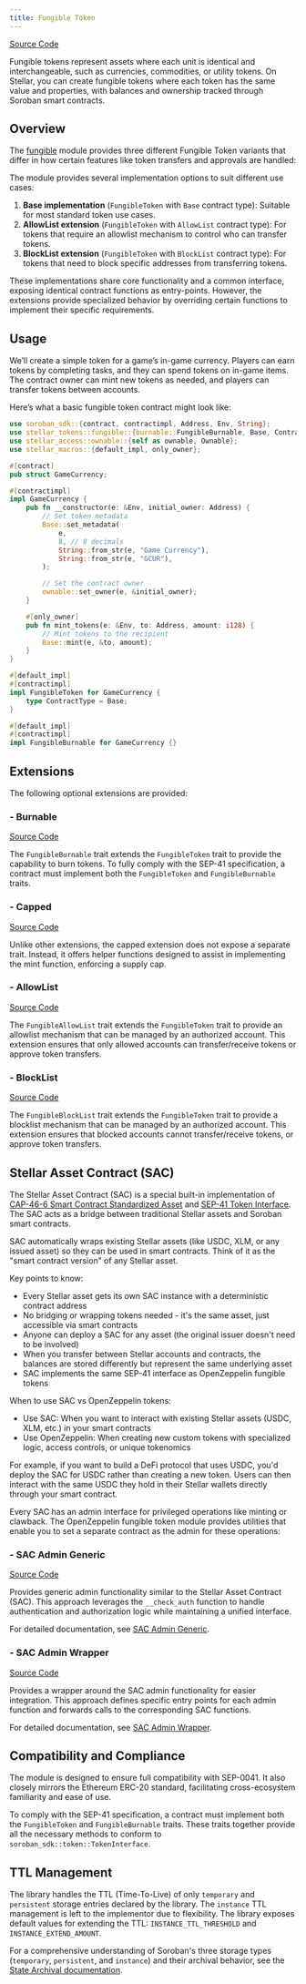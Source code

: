 ```yaml
---
title: Fungible Token
---
```


[Source Code](https://github.com/OpenZeppelin/stellar-contracts/tree/main/packages/tokens/src/fungible)

Fungible tokens represent assets where each unit is identical and interchangeable, such as currencies,
commodities, or utility tokens. On Stellar, you can create fungible tokens where each token has the
same value and properties, with balances and ownership tracked through Soroban smart contracts.

## Overview

The [fungible](https://github.com/OpenZeppelin/stellar-contracts/tree/main/packages/tokens/src/fungible)
module provides three different Fungible Token variants that differ in how certain features like
token transfers and approvals are handled:

The module provides several implementation options to suit different use cases:

1. **Base implementation** (`FungibleToken` with `Base` contract type): Suitable for most standard token use cases.
2. **AllowList extension** (`FungibleToken` with `AllowList` contract type): For tokens that require an allowlist mechanism to control who can transfer tokens.
3. **BlockList extension** (`FungibleToken` with `BlockList` contract type): For tokens that need to block specific addresses from transferring tokens.

These implementations share core functionality and a common interface, exposing identical contract functions as entry-points. However, the extensions provide specialized behavior by overriding certain functions to implement their specific requirements.

## Usage

We’ll create a simple token for a game’s in-game currency. Players can earn tokens by completing tasks,
and they can spend tokens on in-game items. The contract owner can mint new tokens as needed,
and players can transfer tokens between accounts.

Here’s what a basic fungible token contract might look like:

```rust
use soroban_sdk::{contract, contractimpl, Address, Env, String};
use stellar_tokens::fungible::{burnable::FungibleBurnable, Base, ContractOverrides, FungibleToken};
use stellar_access::ownable::{self as ownable, Ownable};
use stellar_macros::{default_impl, only_owner};

#[contract]
pub struct GameCurrency;

#[contractimpl]
impl GameCurrency {
    pub fn __constructor(e: &Env, initial_owner: Address) {
        // Set token metadata
        Base::set_metadata(
            e,
            8, // 8 decimals
            String::from_str(e, "Game Currency"),
            String::from_str(e, "GCUR"),
        );

        // Set the contract owner
        ownable::set_owner(e, &initial_owner);
    }

    #[only_owner]
    pub fn mint_tokens(e: &Env, to: Address, amount: i128) {
        // Mint tokens to the recipient
        Base::mint(e, &to, amount);
    }
}

#[default_impl]
#[contractimpl]
impl FungibleToken for GameCurrency {
    type ContractType = Base;
}

#[default_impl]
#[contractimpl]
impl FungibleBurnable for GameCurrency {}
```

## Extensions

The following optional extensions are provided:

### - Burnable
[Source Code](https://github.com/OpenZeppelin/stellar-contracts/tree/main/packages/tokens/src/fungible/extensions/burnable)

The `FungibleBurnable` trait extends the `FungibleToken` trait to provide the capability to burn tokens.
To fully comply with the SEP-41 specification, a contract must implement both the `FungibleToken`
and `FungibleBurnable` traits.

### - Capped
[Source Code](https://github.com/OpenZeppelin/stellar-contracts/tree/main/packages/tokens/src/fungible/extensions/capped)

Unlike other extensions, the capped extension does not expose a separate trait. Instead,
it offers helper functions designed to assist in implementing the mint function, enforcing a supply cap.

### - AllowList
[Source Code](https://github.com/OpenZeppelin/stellar-contracts/tree/main/packages/tokens/src/fungible/extensions/allowlist)

The `FungibleAllowList` trait extends the `FungibleToken` trait to provide an allowlist mechanism that
can be managed by an authorized account. This extension ensures that only allowed accounts can
transfer/receive tokens or approve token transfers.

### - BlockList
[Source Code](https://github.com/OpenZeppelin/stellar-contracts/tree/main/packages/tokens/src/fungible/extensions/blocklist)

The `FungibleBlockList` trait extends the `FungibleToken` trait to provide a blocklist mechanism that
can be managed by an authorized account. This extension ensures that blocked accounts cannot transfer/receive
tokens, or approve token transfers.

## Stellar Asset Contract (SAC)

The Stellar Asset Contract (SAC) is a special built-in implementation of [CAP-46-6 Smart Contract Standardized Asset](https://github.com/stellar/stellar-protocol/blob/master/core/cap-0046-06.md) and [SEP-41 Token Interface](https://developers.stellar.org/docs/tokens/token-interface). The SAC acts as a bridge between traditional Stellar assets and Soroban smart contracts.

SAC automatically wraps existing Stellar assets (like USDC, XLM, or any issued asset) so they can be used in smart contracts. Think of it as the "smart contract version" of any Stellar asset.

Key points to know:
- Every Stellar asset gets its own SAC instance with a deterministic contract address
- No bridging or wrapping tokens needed - it's the same asset, just accessible via smart contracts
- Anyone can deploy a SAC for any asset (the original issuer doesn't need to be involved)
- When you transfer between Stellar accounts and contracts, the balances are stored differently but represent the same underlying asset
- SAC implements the same SEP-41 interface as OpenZeppelin fungible tokens

When to use SAC vs OpenZeppelin tokens:
- Use SAC: When you want to interact with existing Stellar assets (USDC, XLM, etc.) in your smart contracts
- Use OpenZeppelin: When creating new custom tokens with specialized logic, access controls, or unique tokenomics

For example, if you want to build a DeFi protocol that uses USDC, you'd deploy the SAC for USDC rather than creating a new token. Users can then interact with the same USDC they hold in their Stellar wallets directly through your smart contract.

Every SAC has an admin interface for privileged operations like minting or clawback. The OpenZeppelin fungible token module provides utilities that enable you to set a separate contract as the admin for these operations:

### - SAC Admin Generic
[Source Code](https://github.com/OpenZeppelin/stellar-contracts/tree/main/packages/tokens/src/fungible/utils/sac_admin_generic)

Provides generic admin functionality similar to the Stellar Asset Contract (SAC). This approach leverages the `__check_auth` function to handle authentication and authorization logic while maintaining a unified interface.

For detailed documentation, see [SAC Admin Generic](/stellar-contracts/tokens/fungible/sac-admin-generic).

### - SAC Admin Wrapper
[Source Code](https://github.com/OpenZeppelin/stellar-contracts/tree/main/packages/tokens/src/fungible/utils/sac_admin_wrapper)

Provides a wrapper around the SAC admin functionality for easier integration. This approach defines specific entry points for each admin function and forwards calls to the corresponding SAC functions.

For detailed documentation, see [SAC Admin Wrapper](/stellar-contracts/tokens/fungible/sac-admin-wrapper).

## Compatibility and Compliance

The module is designed to ensure full compatibility with SEP-0041. It also closely mirrors the Ethereum ERC-20
standard, facilitating cross-ecosystem familiarity and ease of use.

To comply with the SEP-41 specification, a contract must implement both the `FungibleToken` and
`FungibleBurnable` traits. These traits together provide all the necessary methods to conform to
`soroban_sdk::token::TokenInterface`.

## TTL Management

The library handles the TTL (Time-To-Live) of only `temporary` and `persistent` storage entries declared by the library. The `instance` TTL management is left to the implementor due to flexibility. The library exposes default values for extending the TTL: `INSTANCE_TTL_THRESHOLD` and `INSTANCE_EXTEND_AMOUNT`.

For a comprehensive understanding of Soroban's three storage types (`temporary`, `persistent`, and `instance`) and their archival behavior, see the [State Archival documentation](https://developers.stellar.org/docs/learn/fundamentals/contract-development/storage/state-archival#contract-data-type-descriptions).
